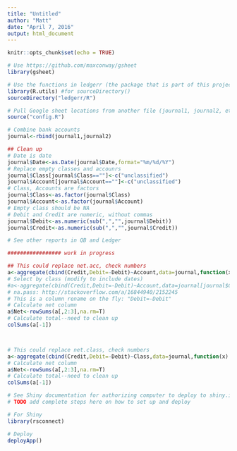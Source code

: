 ```yaml
---
title: "Untitled"
author: "Matt"
date: "April 7, 2016"
output: html_document
---
```


```r
knitr::opts_chunk$set(echo = TRUE)
```

```r
# Use https://github.com/maxconway/gsheet
library(gsheet)

# Use the functions in ledgerr (the package that is part of this project) but don't load the package itself--this will let us deploy to Shiny.io more easily.
library(R.utils) #for sourceDirectory()
sourceDirectory("ledgerr/R")

# Pull Google sheet locations from another file (journal1, journal2, etc.)
source("config.R")

# Combine bank accounts
journal<-rbind(journal1,journal2)

## Clean up
# Date is date
journal$Date<-as.Date(journal$Date,format="%m/%d/%Y")
# Replace empty classes and accounrs
journal$Class[journal$Class==""]<-c("unclassified")
journal$Account[journal$Account==""]<-c("unclassified")
# Class, Accounts are factors
journal$Class<-as.factor(journal$Class)
journal$Account<-as.factor(journal$Account)
# Empty class should be NA
# Debit and Credit are numeric, without commas
journal$Debit<-as.numeric(sub(",","",journal$Debit))
journal$Credit<-as.numeric(sub(",","",journal$Credit))

# See other reports in QB and Ledger

################# work in progress

## This could replace net.acc, check numbers
a<-aggregate(cbind(Credit,Debit=-Debit)~Account,data=journal,function(x) sum(x, na.rm=TRUE),na.action="na.pass")
# Select by class (modify to include dates)
#a<-aggregate(cbind(Credit,Debit=-Debit)~Account,data=journal[journal$Class %in% "Bikecicle",],function(x) sum(x, na.rm=TRUE),na.action="na.pass")
# na.pass: http://stackoverflow.com/a/16844940/2152245
# This is a column rename on the fly: "Debit=-Debit"
# Calculate net column
a$Net<-rowSums(a[,2:3],na.rm=T)
# Calculate total--need to clean up
colSums(a[-1])



# This could replace net.class, check numbers
a<-aggregate(cbind(Credit,Debit=-Debit)~Class,data=journal,function(x) sum(x, na.rm=TRUE),na.action="na.pass")
# Calculate net column
a$Net<-rowSums(a[,2:3],na.rm=T)
# Calculate total--need to clean up
colSums(a[-1])


```

```r
# See Shiny documentation for authorizing computer to deploy to shiny.io.
# TODO add complete steps here on how to set up and deploy

# For Shiny
library(rsconnect)

# Deploy
deployApp()

```
